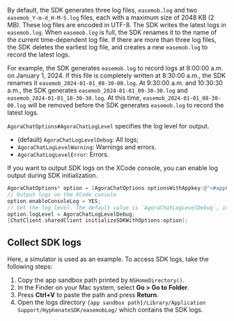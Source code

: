 <PlatformWrapper platform="ios">

By default, the SDK generates three log files, `easemob.log` and two `easemob_Y-m-d_H-M-S.log` files, each with a maximum size of 2048 KB (2 MB). These log files are encoded in UTF-8. The SDK writes the latest logs in `easemob.log`. When `easemob.log` is full, the SDK renames it to the name of the current time-dependent log file. If there are more than three log files, the SDK deletes the earliest log file, and creates a new `easemob.log` to record the latest logs.

For example, the SDK generates `easemob.log` to record logs at 8:00:00 a.m. on January 1, 2024. If this file is completely written at 8:30:00 a.m., the SDK renames it `easemob_2024-01-01_08-30-00.log`. At 9:30:00 a.m. and 10:30:30 a.m., the SDK generates `easemob_2024-01-01_09-30-30.log` and `easemob_2024-01-01_10-30-30.log`. At this time, `easemob_2024-01-01_08-30-00.log` will be removed before the SDK generates `easemob.log` to record the latest logs.

`AgoraChatOptions#AgoraChatLogLevel` specifies the log level for output.

- (default) `AgoraChatLogLevelDebug`: All logs;
- `AgoraChatLogLevelWarning`: Warnings and errors.
- `AgoraChatLogLevelError`: Errors.

If you want to output SDK logs on the XCode console, you can enable log output during SDK initialization.

```objective-c
AgoraChatOptions* option = [AgoraChatOptions optionsWithAppkey:@"<#appkey#>"];
// Output logs on the XCode console
option.enableConsoleLog = YES;
// Set the log level. The default value is `AgoraChatLogLevelDebug`, indicating all logs are output.
option.logLevel = AgoraChatLogLevelDebug;
[ChatClient.sharedClient initializeSDKWithOptions:option];
```
## Collect SDK logs

Here, a simulator is used as an example.
To access SDK logs, take the following steps:
1. Copy the app sandbox path printed by `NSHomeDirectory()`.
2. In the Finder on your Mac system, select **Go > Go to Folder**.
3. Press **Ctrl+V** to paste the path and press **Return**.
4. Open the logs directory `{app sandbox path}/Library/Application Support/HyphenateSDK/easemobLog/` which contains the SDK logs.

</PlatformWrapper>